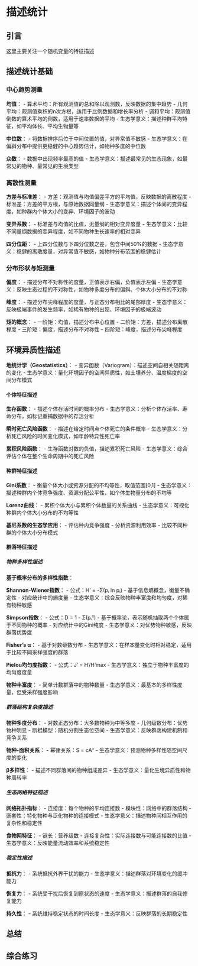 # 描述统计

## 引言

这里主要关注一个随机变量的特征描述

## 描述统计基础

### 中心趋势测量

**均值**：
- 算术平均：所有观测值的总和除以观测数，反映数据的集中趋势
- 几何平均：观测值乘积的n次方根，适用于比例数据和增长率分析
- 调和平均：观测值倒数的算术平均的倒数，适用于速率数据的平均
- 生态学意义：描述种群平均特征，如平均体长、平均生物量等

**中位数**：
- 将数据排序后位于中间位置的值，对异常值不敏感
- 生态学意义：在偏斜分布中提供更稳健的中心趋势估计，如物种多度的中位数

**众数**：
- 数据中出现频率最高的值
- 生态学意义：描述最常见的生态现象，如最常见的物种、最常见的生境类型

### 离散性测量

**方差与标准差**：
- 方差：观测值与均值偏差平方的平均值，反映数据的离散程度
- 标准差：方差的平方根，与原始数据同量纲
- 生态学意义：描述个体间的变异程度，如种群内个体大小的变异、环境因子的波动

**变异系数**：
- 标准差与均值的比值，无量纲的相对变异度量
- 生态学意义：比较不同量纲数据的变异程度，如不同物种生长速率的相对变异

**四分位距**：
- 上四分位数与下四分位数之差，包含中间50%的数据
- 生态学意义：稳健的离散度量，对异常值不敏感，如物种分布范围的稳健估计

### 分布形状与矩测量

**偏度**：
- 描述分布不对称性的度量，正值表示右偏，负值表示左偏
- 生态学意义：反映生态过程的不对称性，如物种多度分布的偏斜、个体大小分布的不对称

**峰度**：
- 描述分布尖峰程度的度量，与正态分布相比的尾部厚度
- 生态学意义：反映极端事件的发生频率，如稀有物种的出现、环境因子的极端波动

**矩的概念**：
- 一阶矩：均值，描述分布中心位置
- 二阶矩：方差，描述分布离散程度
- 三阶矩：偏度，描述分布不对称性
- 四阶矩：峰度，描述分布尖峰程度

## 环境异质性描述

**地统计学（Geostatistics）**：
- 变异函数（Variogram）：描述空间自相关随距离的变化
- 生态学意义：量化环境因子的空间异质性，如土壤养分、温度梯度的空间分布模式

#### 个体特征描述

**生存函数**：
- 描述个体存活时间的概率分布
- 生态学意义：分析个体存活率、寿命分布，如标记重捕数据中的存活分析

**瞬时死亡风险函数**：
- 描述在给定时间点个体死亡的条件概率
- 生态学意义：分析死亡风险的时间变化模式，如年龄特异性死亡率

**累积风险函数**：
- 生存函数对数的负值，描述累积死亡风险
- 生态学意义：综合评估个体在整个生命周期中的死亡风险

#### 种群特征描述

**Gini系数**：
- 衡量个体大小或资源分配的不均等性，取值范围[0,1]
- 生态学意义：描述种群内个体竞争强度、资源分配公平性，如个体生物量分布的不均等

**Lorenz曲线**：
- 累积个体大小与累积个体数量的关系曲线
- 生态学意义：可视化种群内个体大小分布的不均等性

**基尼系数的生态学应用**：
- 评估种内竞争强度
- 分析资源利用效率
- 比较不同种群的个体大小分布模式

#### 群落特征描述

##### 物种多样性描述

**基于概率分布的多样性指数**：

**Shannon-Wiener指数**：
- 公式：H' = -Σ(pᵢ ln pᵢ)
- 基于信息熵概念，衡量不确定性
- 对应统计中的熵度量
- 生态学意义：综合反映物种丰富度和均匀度，对稀有物种敏感

**Simpson指数**：
- 公式：D = 1 - Σ(pᵢ²)
- 基于概率论，表示随机抽取两个个体属于不同物种的概率
- 对应统计中的Gini纯度
- 生态学意义：对优势物种敏感，反映群落优势度

**Fisher's α**：
- 基于对数级数分布
- 生态学意义：在样本量变化时相对稳定，适用于比较不同采样强度的群落

**Pielou均匀度指数**：
- 公式：J' = H'/H'max
- 生态学意义：独立于物种丰富度的均匀度度量

**物种丰富度**：
- 简单计数群落中的物种数量
- 生态学意义：最基本的多样性度量，但受采样强度影响

##### 群落结构复杂度描述

**物种多度分布**：
- 对数正态分布：大多数物种为中等多度
- 几何级数分布：优势物种明显
- 断棍模型：随机分割生态位空间
- 生态学意义：反映群落构建机制和竞争关系

**物种-面积关系**：
- 幂律关系：S = cAᶻ
- 生态学意义：预测物种多样性随空间尺度的变化

**β多样性**：
- 描述不同群落间的物种组成差异
- 生态学意义：量化生境异质性和物种周转率

##### 生态网络特征描述

**网络拓扑指标**：
- 连接度：每个物种的平均连接数
- 模块性：网络中的群落结构
- 嵌套性：特化物种与泛化物种的连接模式
- 生态学意义：描述物种间相互作用的复杂性和稳定性

**食物网特征**：
- 链长：营养级数
- 连接复杂性：实际连接数与可能连接数的比值
- 生态学意义：反映能量流动效率和系统稳定性

##### 稳定性描述

**抵抗力**：
- 系统抵抗外界干扰的能力
- 生态学意义：描述群落对环境变化的缓冲能力

**恢复力**：
- 系统受干扰后恢复到原状态的速度
- 生态学意义：描述群落的自我修复能力

**持久性**：
- 系统维持稳定状态的时间长度
- 生态学意义：反映群落的长期稳定性


## 总结

## 综合练习

